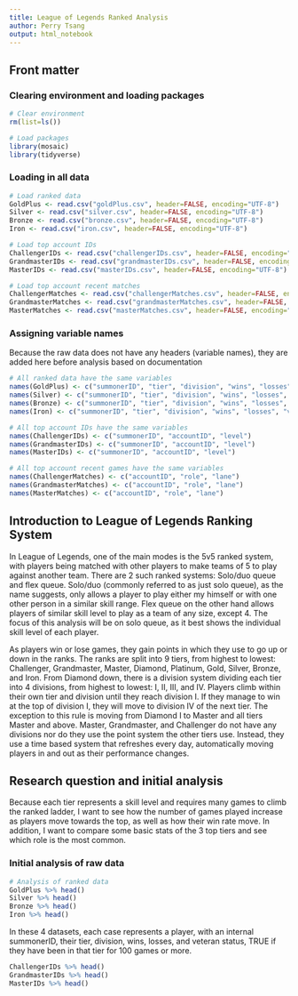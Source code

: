 ```yaml
---
title: League of Legends Ranked Analysis
author: Perry Tsang
output: html_notebook
---
```


## Front matter
### Clearing environment and loading packages
```r
# Clear environment
rm(list=ls())

# Load packages
library(mosaic)
library(tidyverse)
```

### Loading in all data
```r
# Load ranked data
GoldPlus <- read.csv("goldPlus.csv", header=FALSE, encoding="UTF-8")
Silver <- read.csv("silver.csv", header=FALSE, encoding="UTF-8")
Bronze <- read.csv("bronze.csv", header=FALSE, encoding="UTF-8")
Iron <- read.csv("iron.csv", header=FALSE, encoding="UTF-8")

# Load top account IDs
ChallengerIDs <- read.csv("challengerIDs.csv", header=FALSE, encoding="UTF-8")
GrandmasterIDs <- read.csv("grandmasterIDs.csv", header=FALSE, encoding="UTF-8")
MasterIDs <- read.csv("masterIDs.csv", header=FALSE, encoding="UTF-8")

# Load top account recent matches
ChallengerMatches <- read.csv("challengerMatches.csv", header=FALSE, encoding="UTF-8")
GrandmasterMatches <- read.csv("grandmasterMatches.csv", header=FALSE, encoding="UTF-8")
MasterMatches <- read.csv("masterMatches.csv", header=FALSE, encoding="UTF-8")
```

### Assigning variable names
Because the raw data does not have any headers (variable names), they are added here before analysis based on documentation
```r
# All ranked data have the same variables
names(GoldPlus) <- c("summonerID", "tier", "division", "wins", "losses", "veteran")
names(Silver) <- c("summonerID", "tier", "division", "wins", "losses", "veteran")
names(Bronze) <- c("summonerID", "tier", "division", "wins", "losses", "veteran")
names(Iron) <- c("summonerID", "tier", "division", "wins", "losses", "veteran")

# All top account IDs have the same variables
names(ChallengerIDs) <- c("summonerID", "accountID", "level")
names(GrandmasterIDs) <- c("summonerID", "accountID", "level")
names(MasterIDs) <- c("summonerID", "accountID", "level")

# All top account recent games have the same variables
names(ChallengerMatches) <- c("accountID", "role", "lane")
names(GrandmasterMatches) <- c("accountID", "role", "lane")
names(MasterMatches) <- c("accountID", "role", "lane")
```

## Introduction to League of Legends Ranking System
In League of Legends, one of the main modes is the 5v5 ranked system, with players being matched with other players to make teams of 5 to play against another team. There are 2 such ranked systems: Solo/duo queue and flex queue. Solo/duo (commonly referred to as just solo queue), as the name suggests, only allows a player to play either my himself or with one other person in a similar skill range. Flex queue on the other hand allows players of similar skill level to play as a team of any size, except 4. The focus of this analysis will be on solo queue, as it best shows the individual skill level of each player.

As players win or lose games, they gain points in which they use to go up or down in the ranks. The ranks are split into 9 tiers, from highest to lowest: Challenger, Grandmaster, Master, Diamond, Platinum, Gold, Silver, Bronze, and Iron. From Diamond down, there is a division system dividing each tier into 4 divisions, from highest to lowest: I, II, III, and IV. Players climb within their own tier and division until they reach division I. If they manage to win at the top of division I, they will move to division IV of the next tier. The exception to this rule is moving from Diamond I to Master and all tiers Master and above. Master, Grandmaster, and Challenger do not have any divisions nor do they use the point system the other tiers use. Instead, they use a time based system that refreshes every day, automatically moving players in and out as their performance changes.

## Research question and initial analysis
Because each tier represents a skill level and requires many games to climb the ranked ladder, I want to see how the number of games played increase as players move towards the top, as well as how their win rate move. In addition, I want to compare some basic stats of the 3 top tiers and see which role is the most common.

### Initial analysis of raw data
```r
# Analysis of ranked data
GoldPlus %>% head()
Silver %>% head()
Bronze %>% head()
Iron %>% head()
```
In these 4 datasets, each case represents a player, with an internal summonerID, their tier, division, wins, losses, and veteran status, TRUE if they have been in that tier for 100 games or more.

```r
ChallengerIDs %>% head()
GrandmasterIDs %>% head()
MasterIDs %>% head()
```







